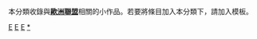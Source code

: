 {{Catnav|頁面分類|地理|大洲|欧洲|欧盟}}
{{Catnav|頁面分類|社会|组织|国际组织|政府间国际组织|欧盟}}
{{hiddencat}}
{{WPSS-cat}}
本分類收錄與'''[[歐洲聯盟|歐洲聯盟]]'''相關的小作品。若要將條目加入本分類下，請加入'''{{tl|EU-stub}}'''模板。

[[Category:政治小作品|E]]
[[Category:組織小作品|E]]
[[Category:歐洲小作品|E]]
[[Category:歐盟|*]]